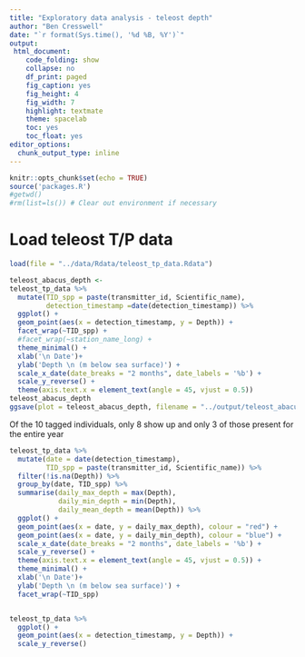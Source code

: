 ```yaml
---
title: "Exploratory data analysis - teleost depth"
author: "Ben Cresswell"
date: "`r format(Sys.time(), '%d %B, %Y')`"
output: 
 html_document:
    code_folding: show
    collapse: no
    df_print: paged
    fig_caption: yes
    fig_height: 4
    fig_width: 7
    highlight: textmate
    theme: spacelab
    toc: yes
    toc_float: yes
editor_options: 
  chunk_output_type: inline
---
```



```r
knitr::opts_chunk$set(echo = TRUE)
source('packages.R')
#getwd()
#rm(list=ls()) # Clear out environment if necessary
```
# Load teleost T/P data
```r
load(file = "../data/Rdata/teleost_tp_data.Rdata")
```


```r
teleost_abacus_depth <- 
teleost_tp_data %>% 
  mutate(TID_spp = paste(transmitter_id, Scientific_name),
         detection_timestamp =date(detection_timestamp)) %>% 
  ggplot() +
  geom_point(aes(x = detection_timestamp, y = Depth)) +
  facet_wrap(~TID_spp) +
  #facet_wrap(~station_name_long) +
  theme_minimal() +
  xlab('\n Date')+
  ylab('Depth \n (m below sea surface)') +
  scale_x_date(date_breaks = "2 months", date_labels = '%b') +
  scale_y_reverse() +
  theme(axis.text.x = element_text(angle = 45, vjust = 0.5)) 
teleost_abacus_depth
ggsave(plot = teleost_abacus_depth, filename = "../output/teleost_abacus_depth.png", device = 'png', width = 180, height = 100, units = "mm")
```

Of the 10 tagged individuals, only 8 show up and only 3 of those present for the entire year

```r
teleost_tp_data %>% 
  mutate(date = date(detection_timestamp),
         TID_spp = paste(transmitter_id, Scientific_name)) %>% 
  filter(!is.na(Depth)) %>% 
  group_by(date, TID_spp) %>% 
  summarise(daily_max_depth = max(Depth),
            daily_min_depth = min(Depth),
            daily_mean_depth = mean(Depth)) %>% 
  ggplot() +
  geom_point(aes(x = date, y = daily_max_depth), colour = "red") +
  geom_point(aes(x = date, y = daily_min_depth), colour = "blue") +
  scale_x_date(date_breaks = "2 months", date_labels = '%b') +
  scale_y_reverse() +
  theme(axis.text.x = element_text(angle = 45, vjust = 0.5)) +
  theme_minimal() +
  xlab('\n Date')+
  ylab('Depth \n (m below sea surface)') +
  facet_wrap(~TID_spp)



```




```r
teleost_tp_data %>% 
  ggplot() +
  geom_point(aes(x = detection_timestamp, y = Depth)) +
  scale_y_reverse()
```

